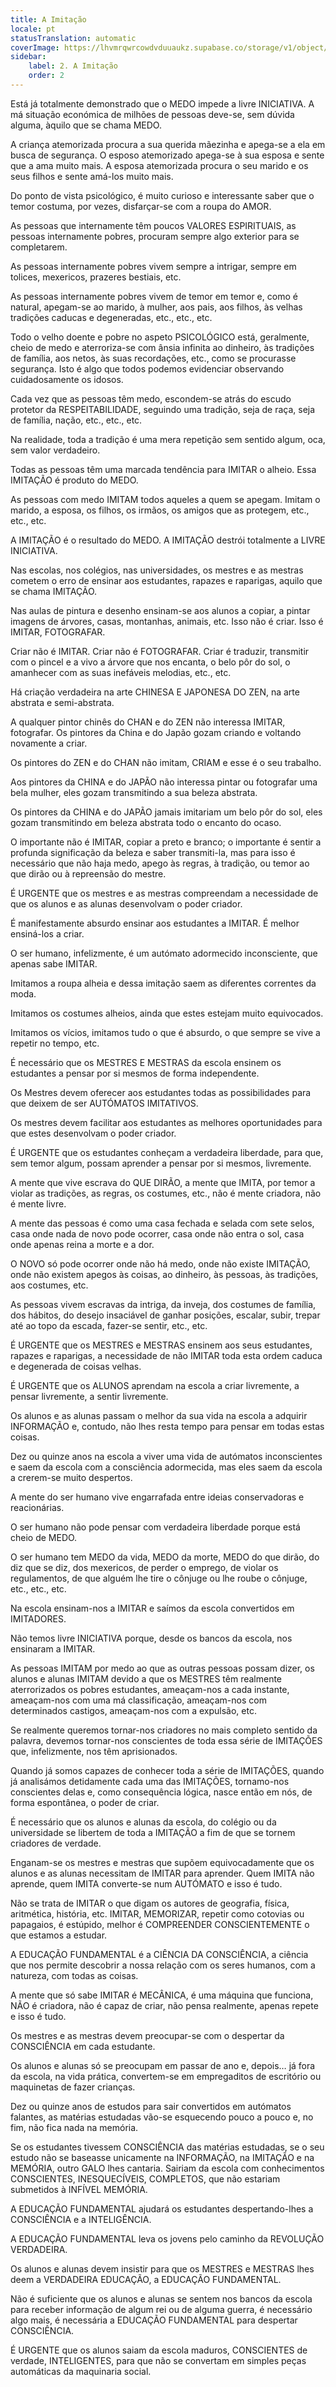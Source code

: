 ```yaml
---
title: A Imitação
locale: pt
statusTranslation: automatic
coverImage: https://lhvmrqwrcowdvduuaukz.supabase.co/storage/v1/object/public/strapi-uploads/small_cover-educacion-fundamental.webp-2d51a7828a2b1309555be27f7e2a61a0.webp
sidebar:
    label: 2. A Imitação
    order: 2
---
```

Está já totalmente demonstrado que o MEDO impede a livre INICIATIVA. A má situação económica de milhões de pessoas deve-se, sem dúvida alguma, àquilo que se chama MEDO.

A criança atemorizada procura a sua querida mãezinha e apega-se a ela em busca de segurança. O esposo atemorizado apega-se à sua esposa e sente que a ama muito mais. A esposa atemorizada procura o seu marido e os seus filhos e sente amá-los muito mais.

Do ponto de vista psicológico, é muito curioso e interessante saber que o temor costuma, por vezes, disfarçar-se com a roupa do AMOR.

As pessoas que internamente têm poucos VALORES ESPIRITUAIS, as pessoas internamente pobres, procuram sempre algo exterior para se completarem.

As pessoas internamente pobres vivem sempre a intrigar, sempre em tolices, mexericos, prazeres bestiais, etc.

As pessoas internamente pobres vivem de temor em temor e, como é natural, apegam-se ao marido, à mulher, aos pais, aos filhos, às velhas tradições caducas e degeneradas, etc., etc., etc.

Todo o velho doente e pobre no aspeto PSICOLÓGICO está, geralmente, cheio de medo e aterroriza-se com ânsia infinita ao dinheiro, às tradições de família, aos netos, às suas recordações, etc., como se procurasse segurança. Isto é algo que todos podemos evidenciar observando cuidadosamente os idosos.

Cada vez que as pessoas têm medo, escondem-se atrás do escudo protetor da RESPEITABILIDADE, seguindo uma tradição, seja de raça, seja de família, nação, etc., etc., etc.

Na realidade, toda a tradição é uma mera repetição sem sentido algum, oca, sem valor verdadeiro.

Todas as pessoas têm uma marcada tendência para IMITAR o alheio. Essa IMITAÇÃO é produto do MEDO.

As pessoas com medo IMITAM todos aqueles a quem se apegam. Imitam o marido, a esposa, os filhos, os irmãos, os amigos que as protegem, etc., etc., etc.

A IMITAÇÃO é o resultado do MEDO. A IMITAÇÃO destrói totalmente a LIVRE INICIATIVA.

Nas escolas, nos colégios, nas universidades, os mestres e as mestras cometem o erro de ensinar aos estudantes, rapazes e raparigas, aquilo que se chama IMITAÇÃO.

Nas aulas de pintura e desenho ensinam-se aos alunos a copiar, a pintar imagens de árvores, casas, montanhas, animais, etc. Isso não é criar. Isso é IMITAR, FOTOGRAFAR.

Criar não é IMITAR. Criar não é FOTOGRAFAR. Criar é traduzir, transmitir com o pincel e a vivo a árvore que nos encanta, o belo pôr do sol, o amanhecer com as suas inefáveis melodias, etc., etc.

Há criação verdadeira na arte CHINESA E JAPONESA DO ZEN, na arte abstrata e semi-abstrata.

A qualquer pintor chinês do CHAN e do ZEN não interessa IMITAR, fotografar. Os pintores da China e do Japão gozam criando e voltando novamente a criar.

Os pintores do ZEN e do CHAN não imitam, CRIAM e esse é o seu trabalho.

Aos pintores da CHINA e do JAPÃO não interessa pintar ou fotografar uma bela mulher, eles gozam transmitindo a sua beleza abstrata.

Os pintores da CHINA e do JAPÃO jamais imitariam um belo pôr do sol, eles gozam transmitindo em beleza abstrata todo o encanto do ocaso.

O importante não é IMITAR, copiar a preto e branco; o importante é sentir a profunda significação da beleza e saber transmiti-la, mas para isso é necessário que não haja medo, apego às regras, à tradição, ou temor ao que dirão ou à repreensão do mestre.

É URGENTE que os mestres e as mestras compreendam a necessidade de que os alunos e as alunas desenvolvam o poder criador.

É manifestamente absurdo ensinar aos estudantes a IMITAR. É melhor ensiná-los a criar.

O ser humano, infelizmente, é um autómato adormecido inconsciente, que apenas sabe IMITAR.

Imitamos a roupa alheia e dessa imitação saem as diferentes correntes da moda.

Imitamos os costumes alheios, ainda que estes estejam muito equivocados.

Imitamos os vícios, imitamos tudo o que é absurdo, o que sempre se vive a repetir no tempo, etc.

É necessário que os MESTRES E MESTRAS da escola ensinem os estudantes a pensar por si mesmos de forma independente.

Os Mestres devem oferecer aos estudantes todas as possibilidades para que deixem de ser AUTÓMATOS IMITATIVOS.

Os mestres devem facilitar aos estudantes as melhores oportunidades para que estes desenvolvam o poder criador.

É URGENTE que os estudantes conheçam a verdadeira liberdade, para que, sem temor algum, possam aprender a pensar por si mesmos, livremente.

A mente que vive escrava do QUE DIRÃO, a mente que IMITA, por temor a violar as tradições, as regras, os costumes, etc., não é mente criadora, não é mente livre.

A mente das pessoas é como uma casa fechada e selada com sete selos, casa onde nada de novo pode ocorrer, casa onde não entra o sol, casa onde apenas reina a morte e a dor.

O NOVO só pode ocorrer onde não há medo, onde não existe IMITAÇÃO, onde não existem apegos às coisas, ao dinheiro, às pessoas, às tradições, aos costumes, etc.

As pessoas vivem escravas da intriga, da inveja, dos costumes de família, dos hábitos, do desejo insaciável de ganhar posições, escalar, subir, trepar até ao topo da escada, fazer-se sentir, etc., etc.

É URGENTE que os MESTRES e MESTRAS ensinem aos seus estudantes, rapazes e raparigas, a necessidade de não IMITAR toda esta ordem caduca e degenerada de coisas velhas.

É URGENTE que os ALUNOS aprendam na escola a criar livremente, a pensar livremente, a sentir livremente.

Os alunos e as alunas passam o melhor da sua vida na escola a adquirir INFORMAÇÃO e, contudo, não lhes resta tempo para pensar em todas estas coisas.

Dez ou quinze anos na escola a viver uma vida de autómatos inconscientes e saem da escola com a consciência adormecida, mas eles saem da escola a crerem-se muito despertos.

A mente do ser humano vive engarrafada entre ideias conservadoras e reacionárias.

O ser humano não pode pensar com verdadeira liberdade porque está cheio de MEDO.

O ser humano tem MEDO da vida, MEDO da morte, MEDO do que dirão, do diz que se diz, dos mexericos, de perder o emprego, de violar os regulamentos, de que alguém lhe tire o cônjuge ou lhe roube o cônjuge, etc., etc., etc.

Na escola ensinam-nos a IMITAR e saímos da escola convertidos em IMITADORES.

Não temos livre INICIATIVA porque, desde os bancos da escola, nos ensinaram a IMITAR.

As pessoas IMITAM por medo ao que as outras pessoas possam dizer, os alunos e alunas IMITAM devido a que os MESTRES têm realmente aterrorizados os pobres estudantes, ameaçam-nos a cada instante, ameaçam-nos com uma má classificação, ameaçam-nos com determinados castigos, ameaçam-nos com a expulsão, etc.

Se realmente queremos tornar-nos criadores no mais completo sentido da palavra, devemos tornar-nos conscientes de toda essa série de IMITAÇÕES que, infelizmente, nos têm aprisionados.

Quando já somos capazes de conhecer toda a série de IMITAÇÕES, quando já analisámos detidamente cada uma das IMITAÇÕES, tornamo-nos conscientes delas e, como consequência lógica, nasce então em nós, de forma espontânea, o poder de criar.

É necessário que os alunos e alunas da escola, do colégio ou da universidade se libertem de toda a IMITAÇÃO a fim de que se tornem criadores de verdade.

Enganam-se os mestres e mestras que supõem equivocadamente que os alunos e as alunas necessitam de IMITAR para aprender. Quem IMITA não aprende, quem IMITA converte-se num AUTÓMATO e isso é tudo.

Não se trata de IMITAR o que digam os autores de geografia, física, aritmética, história, etc. IMITAR, MEMORIZAR, repetir como cotovias ou papagaios, é estúpido, melhor é COMPREENDER CONSCIENTEMENTE o que estamos a estudar.

A EDUCAÇÃO FUNDAMENTAL é a CIÊNCIA DA CONSCIÊNCIA, a ciência que nos permite descobrir a nossa relação com os seres humanos, com a natureza, com todas as coisas.

A mente que só sabe IMITAR é MECÂNICA, é uma máquina que funciona, NÃO é criadora, não é capaz de criar, não pensa realmente, apenas repete e isso é tudo.

Os mestres e as mestras devem preocupar-se com o despertar da CONSCIÊNCIA em cada estudante.

Os alunos e alunas só se preocupam em passar de ano e, depois… já fora da escola, na vida prática, convertem-se em empregaditos de escritório ou maquinetas de fazer crianças.

Dez ou quinze anos de estudos para sair convertidos em autómatos falantes, as matérias estudadas vão-se esquecendo pouco a pouco e, no fim, não fica nada na memória.

Se os estudantes tivessem CONSCIÊNCIA das matérias estudadas, se o seu estudo não se baseasse unicamente na INFORMAÇÃO, na IMITAÇÃO e na MEMÓRIA, outro GALO lhes cantaria. Sairiam da escola com conhecimentos CONSCIENTES, INESQUECÍVEIS, COMPLETOS, que não estariam submetidos à INFÍVEL MEMÓRIA.

A EDUCAÇÃO FUNDAMENTAL ajudará os estudantes despertando-lhes a CONSCIÊNCIA e a INTELIGÊNCIA.

A EDUCAÇÃO FUNDAMENTAL leva os jovens pelo caminho da REVOLUÇÃO VERDADEIRA.

Os alunos e alunas devem insistir para que os MESTRES e MESTRAS lhes deem a VERDADEIRA EDUCAÇÃO, a EDUCAÇÃO FUNDAMENTAL.

Não é suficiente que os alunos e alunas se sentem nos bancos da escola para receber informação de algum rei ou de alguma guerra, é necessário algo mais, é necessária a EDUCAÇÃO FUNDAMENTAL para despertar CONSCIÊNCIA.

É URGENTE que os alunos saiam da escola maduros, CONSCIENTES de verdade, INTELIGENTES, para que não se convertam em simples peças automáticas da maquinaria social.

